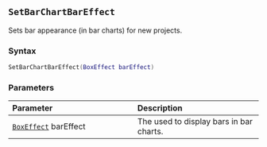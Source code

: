 ::: {.minipage data-latex="{\textwidth}"}
## `SetBarChartBarEffect`

Sets bar appearance (in bar charts) for new projects.

### Syntax {-}

``` .lua
SetBarChartBarEffect(BoxEffect barEffect)
```
### Parameters {-}

**Parameter** | **Description**
| :-- | :-- |
| [`BoxEffect`](#boxeffect) barEffect | The used to display bars in bar charts. |
:::
